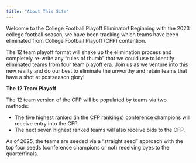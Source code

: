 ```yaml
---
title: "About This Site"
---
```


Welcome to the College Football Playoff Eliminator! Beginning with the 2023 college football season, we have been tracking which teams have been eliminated from College Football Playoff (CFP) contention.

The 12 team playoff format will shake up the elimination process and completely re-write any "rules of thumb" that we could use to identify eliminated teams from four team playoff era. Join us as we venture into this new reality and do our best to eliminate the unworthy and retain teams that have a shot at postseason glory!

**The 12 Team Playoff**

The 12 team version of the CFP will be populated by teams via two methods:

* The five highest ranked (in the CFP rankings) conference champions will receive entry into the CFP.
* The next seven highest ranked teams will also receive bids to the CFP.

As of 2025, the teams are seeded via a "straight seed" approach with the top four seeds (conference champions or not) receiving byes to the quarterfinals. 



